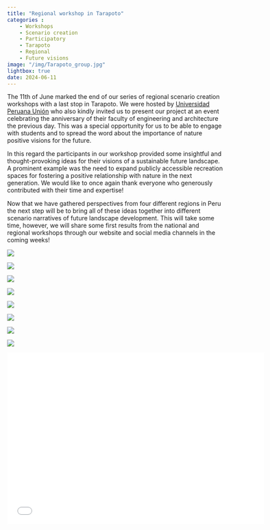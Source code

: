```yaml
---
title: "Regional workshop in Tarapoto"
categories : 
    - Workshops
    - Scenario creation
    - Participatory
    - Tarapoto
    - Regional
    - Future visions
image: "/img/Tarapoto_group.jpg"
lightbox: true
date: 2024-06-11
---
```


The 11th of June marked the end of our series of regional scenario creation workshops with a last stop in Tarapoto. We were hosted by [Universidad Peruana Unión](https://upeu.edu.pe/#) who also kindly invited us to present our project at an event celebrating the anniversary of their faculty of engineering and architecture the previous day. This was a special opportunity for us to be able to engage with students and to spread the word about the importance of nature positive visions for the future.   

In this regard the participants in our workshop provided some insightful and thought-provoking ideas for their visions of a sustainable future landscape. A prominent example was the need to expand publicly accessible recreation spaces for fostering a positive relationship with nature in the next generation. We would like to once again thank everyone who generously contributed with their time and expertise! 

Now that we have gathered perspectives from four different regions in Peru the next step will be to bring all of these ideas together into different scenario narratives of future landscape development. This will take some time, however, we will share some first results from the national and regional workshops through our website and social media channels in the coming weeks!

::: {layout-nrow=2}
![](/img/Tarapoto_1.jpg){group="my-gallery"}

![](/img/Tarapoto_2.jpg){group="my-gallery"}

![](/img/Tarapoto_3.jpg){group="my-gallery"}

![](/img/Tarapoto_5.jpg){group="my-gallery"}

![](/img/Tarapoto_6.jpg){group="my-gallery"}

![](/img/Tarapoto_group.jpg){group="my-gallery"}

![](/img/Tarapoto_pres_3.jpg){group="my-gallery"}

![](/img/Tarapoto_pres_4.jpg){group="my-gallery"}

:::

```{=html}
<div class="embed-container">
  <p align="center"><iframe width="600" height="400" src="Regional_workshop_pres_ES_Tarapoto.pdf" style="border: 0.5px" ></iframe
  /p>
</div>
```



